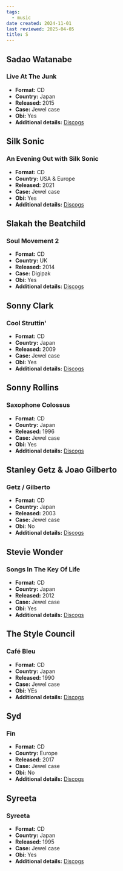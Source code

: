 ```yaml
---
tags:
  - music
date created: 2024-11-01
last reviewed: 2025-04-05
title: S
---
```


## Sadao Watanabe

### Live At The Junk

- **Format:** CD
- **Country:** Japan
- **Released:** 2015
- **Case:** Jewel case
- **Obi:** Yes
- **Additional details:** [Discogs](https://www.discogs.com/release/7826633-Sadao-Watanabe-Live-At-The-Junk)

## Silk Sonic

### An Evening Out with Silk Sonic

- **Format:** CD
- **Country:** USA & Europe
- **Released:** 2021
- **Case:** Jewel case
- **Obi:** Yes
- **Additional details:** [Discogs](https://www.discogs.com/release/20934163-Silk-Sonic-An-Evening-With-Silk-Sonic)

## Slakah the Beatchild

### Soul Movement 2

- **Format:** CD
- **Country:** UK
- **Released:** 2014
- **Case:**  Digipak
- **Obi:** Yes
- **Additional details:** [Discogs](https://www.discogs.com/release/6956861-Slakah-the-Beatchild-Soul-Movement-2)

## Sonny Clark

### Cool Struttin'

- **Format:** CD
- **Country:** Japan
- **Released:** 2009
- **Case:** Jewel case
- **Obi:** Yes
- **Additional details:** [Discogs](https://www.discogs.com/release/12079145-Sonny-Clark-Cool-Struttin)

## Sonny Rollins

### Saxophone Colossus

- **Format:** CD
- **Country:** Japan
- **Released:** 1996
- **Case:** Jewel case
- **Obi:** Yes
- **Additional details:** [Discogs](https://www.discogs.com/release/6378060-Sonny-Rollins-Saxophone-Colossus)

## Stanley Getz & Joao Gilberto

### Getz / Gilberto

- **Format:** CD
- **Country:** Japan
- **Released:** 2003
- **Case:** Jewel case
- **Obi:** No
- **Additional details:** [Discogs](https://www.discogs.com/release/8401693-Stan-Getz-Joao-Gilberto-Featuring-Antonio-Carlos-Jobim-Getz-Gilberto)

## Stevie Wonder

### Songs In The Key Of Life

- **Format:** CD 
- **Country:** Japan
- **Released:** 2012
- **Case:** Jewel case
- **Obi:** Yes
- **Additional details:** [Discogs](https://www.discogs.com/release/4741223-Stevie-Wonder-Songs-In-The-Key-Of-Life)

## The Style Council

### Café Bleu

- **Format:** CD
- **Country:** Japan
- **Released:** 1990
- **Case:** Jewel case
- **Obi:** YEs
- **Additional details:** [Discogs](https://www.discogs.com/release/6938400-The-Style-Council-Caf%C3%A9-Bleu)

## Syd

### Fin

- **Format:** CD
- **Country:** Europe
- **Released:** 2017
- **Case:** Jewel case
- **Obi:** No
- **Additional details:** [Discogs](https://www.discogs.com/release/9889217-Syd-Fin)

## Syreeta

### Syreeta

- **Format:** CD
- **Country:** Japan
- **Released:** 1995
- **Case:** Jewel case
- **Obi:** Yes
- **Additional details:** [Discogs](https://www.discogs.com/release/4274561-Syreeta-Syreeta)
